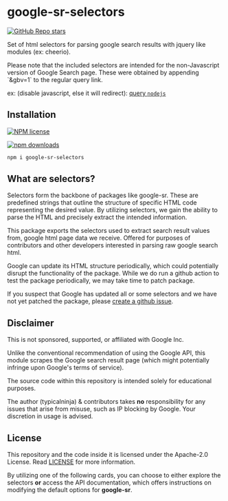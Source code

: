 

# google-sr-selectors

[![GitHub Repo stars](https://img.shields.io/github/stars/typicalninja/google-sr)](https://github.com/typicalninja/google-sr/stargazers)

Set of html selectors for parsing google search results with jquery like modules (ex: cheerio).

<Callout type="info" emoji="🕵️‍♂️">
   Please note that the included selectors are intended for the non-Javascript version of Google Search page. 
   These were obtained by appending `&gbv=1` to the regular query link.

   ex: (disable javascript, else it will redirect): [query `nodejs`](https://www.google.com/search?hl=en&q=nodejs&gbv=1)
</Callout>

## Installation

[![NPM license](https://img.shields.io/npm/l/google-sr-selectors)](https://www.npmjs.com/package/google-sr-selectors)

[![npm downloads](https://img.shields.io/npm/dw/google-sr-selectors)](https://www.npmjs.com/package/google-sr-selectors)


```sh npm2yarn
npm i google-sr-selectors
```

## What are selectors?

Selectors form the backbone of packages like google-sr. These are predefined strings that outline the structure of specific HTML code representing the desired value. 
By utilizing selectors, we gain the ability to parse the HTML and precisely extract the intended information.

This package exports the selectors used to extract search result values from, google html page data we receive.
Offered for purposes of contributors and other developers interested in parsing raw google search html.

<Callout type="default" emoji="🛠️">
   Google can update its HTML structure periodically, which could potentially disrupt the functionality of the package. 
   While we do run a github action to test the package periodically, we may take time to patch package.

   If you suspect that Google has updated all or some selectors and we have not yet patched the package, please [create a github issue](https://github.com/typicalninja/google-sr/issues/new?assignees=&labels=bug&projects=&template=bug_report.md&title=[BUG]%20Selectors%20outdated).
</Callout>

## Disclaimer

This is not sponsored, supported, or affiliated with Google Inc.

Unlike the conventional recommendation of using the Google API, this module scrapes the Google search result page (which might potentially infringe upon Google's terms of service).

The source code within this repository is intended solely for educational purposes.

The author (typicalninja) & contributors takes **no** responsibility for any issues that arise from misuse, such as IP blocking by Google. Your discretion in usage is advised.

## License

This repository and the code inside it is licensed under the Apache-2.0 License. Read [LICENSE](./LICENSE) for more information.

By utilizing one of the following cards, 
you can choose to either explore the selectors 
**or** access the API documentation, 
which offers instructions on modifying the default options for **google-sr**.

<Cards>
  <Card icon="🔍" title="View selectors" href="/google/selectors/selectors" />
  <Card icon="📚" title="View API dcoumentation" href="/google/sr/api#selectors" />
</Cards>
